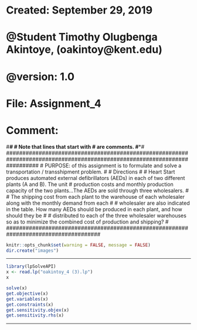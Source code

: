# Created:    September 29, 2019
# @Student    Timothy Olugbenga Akintoye, (oakintoy@kent.edu)
# @version:   1.0
# File:       Assignment_4
# Comment:    
################################################################
#***#
#* Note that lines that start with # are comments.
#***#
##########################################################################################################################
# PURPOSE: of this assignment is to formulate and solve a transportation / transshipment problem.			 #
# Directions 														 #
# Heart Start produces automated external defibrillators (AEDs) in each of two different plants (A and B). The unit      # production costs and monthly production capacity of the two plants...The AEDs are sold through three wholesalers.        #
# The shipping cost from each plant to the warehouse of each wholesaler along with the monthly demand from each          #
# wholesaler are also indicated in the table. How many AEDs should be produced in each plant, and how should they be     #
# distributed to each of the three wholesaler warehouses so as to minimize the combined cost of production and shipping? #
#####################################################################################
```{r setup, include=FALSE}
knitr::opts_chunk$set(warning = FALSE, message = FALSE)
dir.create("images")
```

***


```{r}
library(lpSolveAPI)
x <- read.lp("oakintoy_4 (3).lp")
x
```


```{r}
solve(x)
get.objective(x)
get.variables(x)
get.constraints(x)
get.sensitivity.objex(x)
get.sensitivity.rhs(x)
```
***